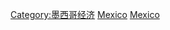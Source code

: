 {{commonscat|Tourism in Mexico}}
[[Category:墨西哥经济|Category:墨西哥经济]]
[[Category:各国旅游|Mexico]]
[[Category:北美洲各國旅遊|Mexico]]